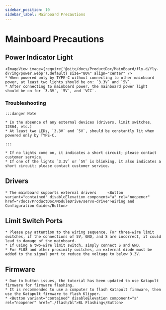 ```yaml
---
sidebar_position: 10
sidebar_label: Mainboard Precautions
---
```


# Mainboard Precautions

## Power Indicator Light
    <ImageView image={require('@site/docs/ProductDoc/MainBoard/fly-d/fly-d7/img/power.webp').default} size="80%" align="center" />
    * When powered only by TYPE-C without connecting to other mainboard power, at least two lights should be on: `3.3V` and `5V`.
    * After connecting to mainboard power, the mainboard power light should be on for `3.3V`, `5V`, and `VCC`.

### Troubleshooting


    :::danger Note

    * In the absence of any external devices (drivers, limit switches, 12864, etc.)
    * At least two LEDs, `3.3V` and `5V`, should be constantly lit when powered only by TYPE-C.

    :::

    * If no lights come on, it indicates a short circuit; please contact customer service.
    * If one of the lights `3.3V` or `5V` is blinking, it also indicates a short circuit; please contact customer service.

## Drivers

    * The mainboard supports external drivers     <Button variant="contained" disableElevation component="a" rel="noopener" href="/docs/ProductDoc/ModuleDrive/servo-drive">Wiring and Configuration Guide</Button>

## Limit Switch Ports

    * Please pay attention to the wiring sequence. For three-wire limit switches, if the connections of 5V, GND, and S are incorrect, it could lead to damage of the mainboard.
    * If using a two-wire limit switch, simply connect S and GND.
    * For PL08 and other proximity switches, an external diode must be added to the signal port to reduce the voltage to below 3.3V.

## Firmware

    * Due to button issues, the tutorial has been updated to use Katapult firmware for firmware flashing.
    * It is recommended to use a computer to flash Katapult firmware, then use the Katapult firmware to flash Klipper.
    * <Button variant="contained" disableElevation component="a" rel="noopener" href="./flash/bl">BL Flashing</Button>
